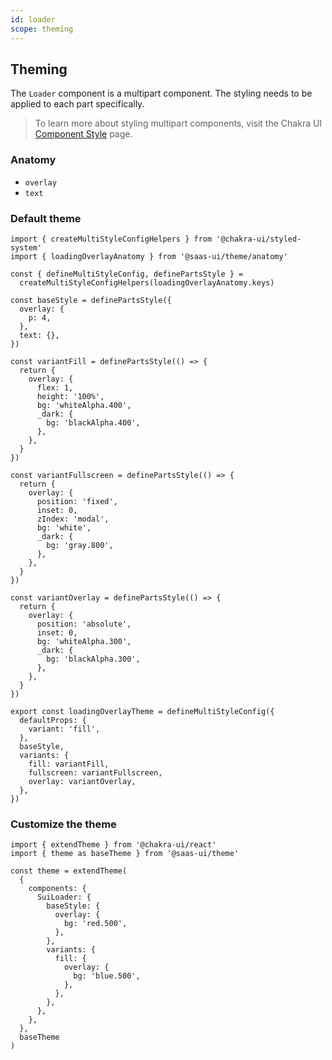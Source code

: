 ```yaml
---
id: loader
scope: theming
---
```


## Theming

The `Loader` component is a multipart component. The styling needs to be
applied to each part specifically.

> To learn more about styling multipart components, visit the Chakra UI
> [Component Style](https://chakra-ui.com/docs/styled-system/component-style#styling-multipart-components)
> page.

### Anatomy

- `overlay`
- `text`

### Default theme

```tsx
import { createMultiStyleConfigHelpers } from '@chakra-ui/styled-system'
import { loadingOverlayAnatomy } from '@saas-ui/theme/anatomy'

const { defineMultiStyleConfig, definePartsStyle } =
  createMultiStyleConfigHelpers(loadingOverlayAnatomy.keys)

const baseStyle = definePartsStyle({
  overlay: {
    p: 4,
  },
  text: {},
})

const variantFill = definePartsStyle(() => {
  return {
    overlay: {
      flex: 1,
      height: '100%',
      bg: 'whiteAlpha.400',
      _dark: {
        bg: 'blackAlpha.400',
      },
    },
  }
})

const variantFullscreen = definePartsStyle(() => {
  return {
    overlay: {
      position: 'fixed',
      inset: 0,
      zIndex: 'modal',
      bg: 'white',
      _dark: {
        bg: 'gray.800',
      },
    },
  }
})

const variantOverlay = definePartsStyle(() => {
  return {
    overlay: {
      position: 'absolute',
      inset: 0,
      bg: 'whiteAlpha.300',
      _dark: {
        bg: 'blackAlpha.300',
      },
    },
  }
})

export const loadingOverlayTheme = defineMultiStyleConfig({
  defaultProps: {
    variant: 'fill',
  },
  baseStyle,
  variants: {
    fill: variantFill,
    fullscreen: variantFullscreen,
    overlay: variantOverlay,
  },
})
```

### Customize the theme

```tsx
import { extendTheme } from '@chakra-ui/react'
import { theme as baseTheme } from '@saas-ui/theme'

const theme = extendTheme(
  {
    components: {
      SuiLoader: {
        baseStyle: {
          overlay: {
            bg: 'red.500',
          },
        },
        variants: {
          fill: {
            overlay: {
              bg: 'blue.500',
            },
          },
        },
      },
    },
  },
  baseTheme
)
```
